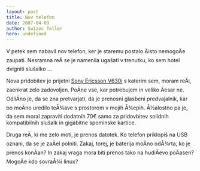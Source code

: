 ```yaml
---
layout: post
title: Nov telefon
date: 2007-04-09
author: Swizec Teller
hero: undefined
---
```


V petek sem nabavil nov telefon, ker je staremu postalo Äisto nemogoÄe zaupati. Nesramna reÄ se je namenila ugašati v trenutku, ko sem hotel dvigniti slušalko ...

Nova pridobitev je prijetni [Sony Ericsson V630i](http://www.sonyericsson.com/spg.jsp?cc=global&lc=en&ver=4001&template=pp1_1_1&zone=pp&lm=pp1&pid=10457) s katerim sem, moram reÄi, zaenkrat zelo zadovoljen. PoÄne vse, kar potrebujem in veliko Äesar ne. OdliÄno je, da se zna pretvarjati, da je prenosni glasbeni predvajalnik, kar bo moÄno uredilo teÅ¾ave s prostorom v mojih Å¾epih. Å½alostno pa je, da sem moral zapraviti dodatnih 70€ samo za pridovbitev solidnih kompatibilnih slušalk in gigabitne spominske kartice.

Druga reÄ, ki me zelo moti, je prenos datotek. Ko telefon priklopiš na USB oznani, da se je zaÄel polniti. Zakaj, torej, je baterija moÄno odÅ¾rta, ko je prenos konÄan? In zakaj vraga mora biti prenos tako na hudiÄevo poÄasen? MogoÄe kdo sovraÅ¾i linux?
